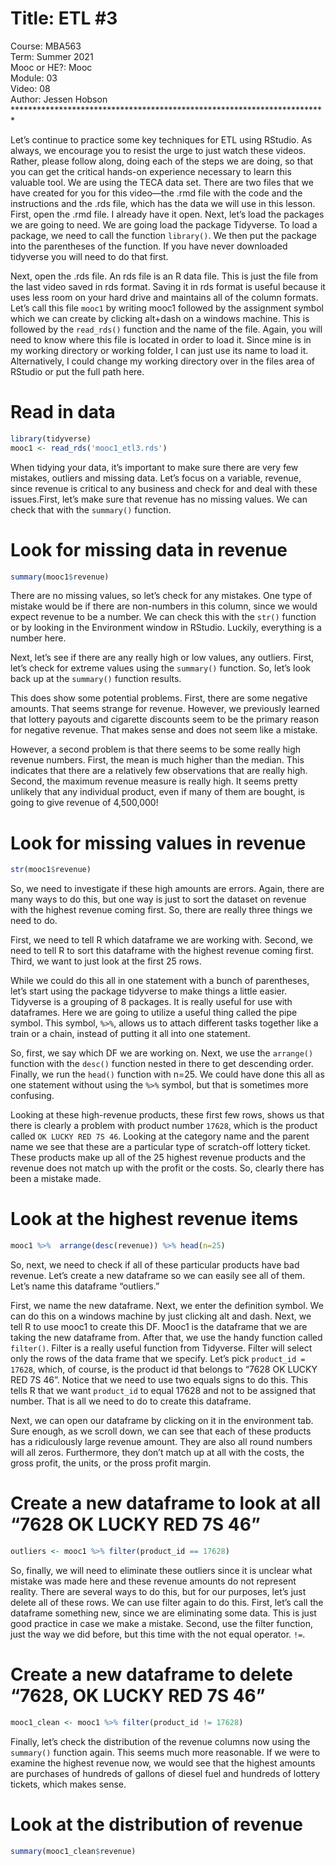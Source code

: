 # Title: ETL #3

Course: MBA563  
Term: Summer 2021  
Mooc or HE?: Mooc  
Module: 03  
Video: 08  
Author: Jessen Hobson  
************************************************************************

Let’s continue to practice some key techniques for ETL using RStudio.
As always, we encourage you to resist the urge to just watch these videos. Rather, please follow along, doing each of the steps we are doing, so that you can get the critical hands-on experience necessary to learn this valuable tool.
We are using the TECA data set. 
There are two files that we have created for you for this video—the .rmd file with the code and the instructions and the .rds file, which has the data we will use in this lesson. First, open the .rmd file. I already have it open.
Next, let’s load the packages we are going to need. We are going load the package Tidyverse. To load a package, we need to call the function `library()`. We then put the package into the parentheses of the function. If you have never downloaded tidyverse you will need to do that first. 

Next, open the .rds file. An rds file is an R data file. This is just the file from the last video saved in rds format. Saving it in rds format is useful because it uses less room on your hard drive and maintains all of the column formats. Let’s call this file `mooc1` by writing mooc1 followed by the assignment symbol which we can create by clicking alt+dash on a windows machine. This is followed by the `read_rds()` function and the name of the file. Again, you will need to know where this file is located in order to load it. Since mine is in my working directory or working folder, I can just use its name to load it. Alternatively, I could change my working directory over in the files area of RStudio or put the full path here. 

# Read in data
```{r}
library(tidyverse)
mooc1 <- read_rds('mooc1_etl3.rds')
```

When tidying your data, it’s important to make sure there are very few mistakes, outliers and missing data.  Let’s focus on a variable, revenue, since revenue is critical to any business and check for and deal with these issues.First, let’s make sure that revenue has no missing values. We can check that with the `summary()` function. 

# Look for missing data in revenue
```{r}
summary(mooc1$revenue)
```

There are no missing values, so let’s check for any mistakes. One type of mistake would be if there are non-numbers in this column, since we would expect revenue to be a number. We can check this with the `str()` function or by looking in the Environment window in RStudio. Luckily, everything is a number here.

Next, let’s see if there are any really high or low values, any outliers. First, let’s check for extreme values using the `summary()` function. So, let’s look back up at the `summary()` function results. 

This does show some potential problems. First, there are some negative amounts. That seems strange for revenue. However, we previously learned that lottery payouts and cigarette discounts seem to be the primary reason for negative revenue. That makes sense and does not seem like a mistake.

However, a second problem is that there seems to be some really high revenue numbers. First, the mean is much higher than the median. This indicates that there are a relatively few observations that are really high. Second, the maximum revenue measure is really high. It seems pretty unlikely that any individual product, even if many of them are bought, is going to give revenue of 4,500,000!

# Look for missing values in revenue
```{r}
str(mooc1$revenue)
```

So, we need to investigate if these high amounts are errors. Again, there are many ways to do this, but one way is just to sort the dataset on revenue with the highest revenue coming first. So, there are really three things we need to do. 

First, we need to tell R which dataframe we are working with. Second, we need to tell R to sort this dataframe with the highest revenue coming first. Third, we want to just look at the first 25 rows.

While we could do this all in one statement with a bunch of parentheses, let’s start using the package tidyverse to make things a little easier.  Tidyverse is a grouping of 8 packages. It is really useful for use with dataframes. Here we are going to utilize a useful thing called the pipe symbol. This symbol, `%>%`, allows us to attach different tasks together like a train or a chain, instead of putting it all into one statement.

So, first, we say which DF we are working on. Next, we use the `arrange()` function with the `desc()` function nested in there to get descending order. Finally, we run the `head()` function with n=25. We could have done this all as one statement without using the `%>%` symbol, but that is sometimes more confusing.

Looking at these high-revenue products, these first few rows, shows us that there is clearly a problem with product number `17628`, which is the product called `OK LUCKY RED 7S 46`. Looking at the category name and the parent name we see that these are a particular type of scratch-off lottery ticket. These products make up all of the 25 highest revenue products and the revenue does not match up with the profit or the costs. So, clearly there has been a mistake made. 

# Look at the highest revenue items
```{r}
mooc1 %>%  arrange(desc(revenue)) %>% head(n=25)
```

So, next, we need to check if all of these particular products have bad revenue. Let’s create a new dataframe so we can easily see all of them. Let’s name this dataframe “outliers.”

First, we name the new dataframe. Next, we enter the definition symbol. We can do this on a windows machine by just clicking alt and dash. Next, we tell R to use mooc1 to create this DF. Mooc1 is the dataframe that we are taking the new dataframe from. After that, we use the handy function called `filter()`. Filter is a really useful function from Tidyverse. Filter will select only the rows of the data frame that we specify. Let’s pick `product_id = 17628`, which, of course, is the product id that belongs to "7628 OK LUCKY RED 7S 46". Notice that we need to use two equals signs to do this. This tells R that we want `product_id` to equal 17628 and not to be assigned that number. That is all we need to do to create this dataframe.

Next, we can open our dataframe by clicking on it in the environment tab. Sure enough, as we scroll down, we can see that each of these products has a ridiculously large revenue amount. They are also all round numbers will all zeros. Furthermore, they don’t match up at all with the costs, the gross profit, the units, or the pross profit margin.

# Create a new dataframe to look at all "7628 OK LUCKY RED 7S 46"
```{r}
outliers <- mooc1 %>% filter(product_id == 17628) 
```

So, finally, we will need to eliminate these outliers since it is unclear what mistake was made here and these revenue amounts do not represent reality. There are several ways to do this, but for our purposes, let’s just delete all of these rows. We can use filter again to do this. First, let’s call the dataframe something new, since we are eliminating some data. This is just good practice in case we make a mistake. Second, use the filter function, just the way we did before, but this time with the not equal operator. `!=`.

# Create a new dataframe to delete "7628, OK LUCKY RED 7S 46"
```{r}
mooc1_clean <- mooc1 %>% filter(product_id != 17628)
```

Finally, let’s check the distribution of the revenue columns now using the `summary()` function again. This seems much more reasonable. If we were to examine the highest revenue now, we would see that the highest amounts are purchases of hundreds of gallons of diesel fuel and hundreds of lottery tickets, which makes sense.

# Look at the distribution of revenue
```{r}
summary(mooc1_clean$revenue)
```

